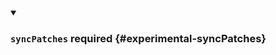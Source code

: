


<details className="config-field" data-expandable="true" open>
<summary>

### `syncPatches` <span className="config-field-required" data-required="false">required</span> <span className="config-field-type"></span> <span className="config-field-default"></span> <span className="config-field-enum"></span> {#experimental-syncPatches}



</summary>

<PartialSyncpatchesreference />


</details>

